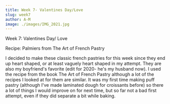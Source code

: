 ```yaml
---
title: Week 7- Valentines Day/Love
slug: week7
author: A-M
image: ./images/IMG_2021.jpg
---
```


<div className="main-page-container">
  <p className="main-page-header">Week 7: Valentines Day/ Love</p>
  <p className="sub-header-cream">Recipe: <a
    className="https://www.amazon.com/The-French-Pastry-Jacquy-Pfeiffer/dp/030795935X"
  >
    Palmiers from The Art of French Pastry
  </a>  </p>

  <p className="post-text">
 I decided to make these classic french pastries for this week since they end up heart shaped, or at least vaguely heart shaped in my attempt. They are also my boyfriend's favorite (edit for 2020- he's my husband now). I used the recipe from the book The Art of French Pastry although a lot of the recipes I looked at for them are similar. It was my first time making puff pastry (although I've made laminated dough for croissants before) so there a lot of things I would improve on for next time, but so far not a bad first attempt, even if they did separate a bit while baking.
  </p>




</div>


